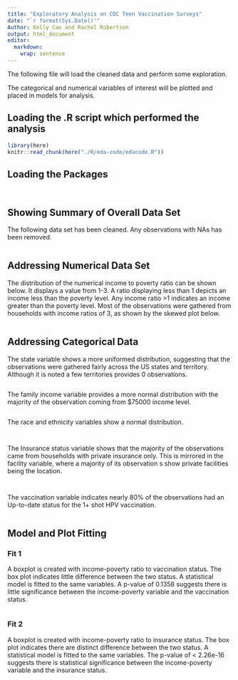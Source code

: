 ```yaml
---
title: "Exploratory Analysis on CDC Teen Vaccination Surveys"
date: "`r format(Sys.Date()'"
Author: Kelly Cao and Rachel Robertson
output: html_document
editor: 
  markdown: 
    wrap: sentence
---
```


The following file will load the cleaned data and perform some exploration. 

The categorical and numerical variables of interest will be plotted and placed in models for analysis.

## Loading the .R script which performed the analysis

```r
library(here)
knitr::read_chunk(here("./R/eda-code/edacode.R"))
```

## Loading the Packages

```r
```

```r
```


## Showing Summary of Overall Data Set

The following data set has been cleaned. Any observations with NAs has been removed. 
```r

```

## Addressing Numerical Data Set
The distribution of the numerical income to poverty ratio can be shown below. It displays a value from 1-3. A ratio displaying less than 1 depicts an income less than the poverty level. Any income ratio >1 indicates an income greater than the poverty level. Most of the observations were gathered from households with income ratios of 3, as shown by the skewed plot below.

```r

```

## Addressing Categorical Data

The state variable shows a more uniformed distribution, suggesting that the observations were gathered fairly across the US states and territory. Although it is noted a few territories provides 0 observations.

```r

```


The family income variable provides a more normal distribution with the majority of the observation coming from $75000 income level.

```r

```

The race and ethnicity variables show a normal distribution.
```r

```

```r

```

The Insurance status variable shows that the majority of the observations came from households with private insurance only. This is mirrored in the facility variable, where a majority of its observation s show private facilities being the location. 

```r

```

```r

```


The vaccination variable indicates nearly 80% of the observations had an Up-to-date status for the 1+ shot HPV vaccination.

```r

```


## Model and Plot Fitting

### Fit 1

A boxplot is created with income-poverty ratio to vaccination status. The box plot indicates little difference between the two status. A statistical model is fitted to the same variables. A p-value of 0.1358 suggests there is little significance between the income-poverty variable and the vaccination status.

```r

```


### Fit 2
A boxplot is created with income-poverty ratio to insurance status. The box plot indicates there are distinct difference between the two status. A statistical model is fitted to the same variables. The p-value of < 2.26e-16 suggests there is statistical significance between the income-poverty variable and the insurance status.

```r

```